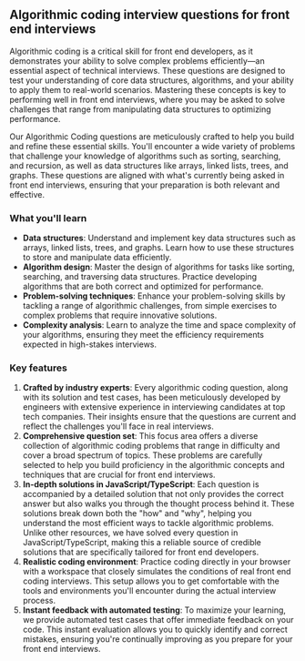 ## Algorithmic coding interview questions for front end interviews

Algorithmic coding is a critical skill for front end developers, as it demonstrates your ability to solve complex problems efficiently—an essential aspect of technical interviews. These questions are designed to test your understanding of core data structures, algorithms, and your ability to apply them to real-world scenarios. Mastering these concepts is key to performing well in front end interviews, where you may be asked to solve challenges that range from manipulating data structures to optimizing performance.

Our Algorithmic Coding questions are meticulously crafted to help you build and refine these essential skills. You'll encounter a wide variety of problems that challenge your knowledge of algorithms such as sorting, searching, and recursion, as well as data structures like arrays, linked lists, trees, and graphs. These questions are aligned with what's currently being asked in front end interviews, ensuring that your preparation is both relevant and effective.

### What you'll learn

- **Data structures**: Understand and implement key data structures such as arrays, linked lists, trees, and graphs. Learn how to use these structures to store and manipulate data efficiently.
- **Algorithm design**: Master the design of algorithms for tasks like sorting, searching, and traversing data structures. Practice developing algorithms that are both correct and optimized for performance.
- **Problem-solving techniques**: Enhance your problem-solving skills by tackling a range of algorithmic challenges, from simple exercises to complex problems that require innovative solutions.
- **Complexity analysis**: Learn to analyze the time and space complexity of your algorithms, ensuring they meet the efficiency requirements expected in high-stakes interviews.

### Key features

1. **Crafted by industry experts**: Every algorithmic coding question, along with its solution and test cases, has been meticulously developed by engineers with extensive experience in interviewing candidates at top tech companies. Their insights ensure that the questions are current and reflect the challenges you'll face in real interviews.
2. **Comprehensive question set**: This focus area offers a diverse collection of algorithmic coding problems that range in difficulty and cover a broad spectrum of topics. These problems are carefully selected to help you build proficiency in the algorithmic concepts and techniques that are crucial for front end interviews.
3. **In-depth solutions in JavaScript/TypeScript**: Each question is accompanied by a detailed solution that not only provides the correct answer but also walks you through the thought process behind it. These solutions break down both the "how" and "why", helping you understand the most efficient ways to tackle algorithmic problems. Unlike other resources, we have solved every question in JavaScript/TypeScript, making this a reliable source of credible solutions that are specifically tailored for front end developers.
4. **Realistic coding environment**: Practice coding directly in your browser with a workspace that closely simulates the conditions of real front end coding interviews. This setup allows you to get comfortable with the tools and environments you'll encounter during the actual interview process.
5. **Instant feedback with automated testing**: To maximize your learning, we provide automated test cases that offer immediate feedback on your code. This instant evaluation allows you to quickly identify and correct mistakes, ensuring you're continually improving as you prepare for your front end interviews.
